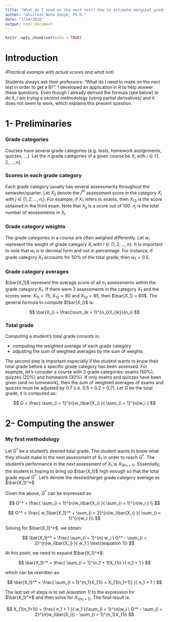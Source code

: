 ```yaml
---
title: "What do I need on the next test? How to estimate marginal grade improvement?"
author: "Ghislain Nono Gueye, Ph.D."
date: "7/24/2019"
output: html_document
---
```


```r
knitr::opts_chunk$set(echo = TRUE)
```

# Introduction

_(Practical example with actual scores and what not)_


Students always ask their professors: "What do I need to make on the next test in order to get a B?". I developed an application in R to help answer these questions. Even though I already derived the formula (see below) to do it, I am trying a second methodology (using partial derivatives) and it does not seem to work, which explains this present question.

# 1- Preliminaries

### Grade categories
Courses have several grade categories (e.g. tests, homework assignments, quizzes, ...). Let the $n$ grade categories of a given course be $X_i$ with $i \in \{1, 2, ..., n\}$.

### Scores in each grade category
Each grade category usually has several assessments throughout the semester/quarter. Let $X_{ij}$ denote the $j^{th}$ assessment score in the category $X_i$ with $j \in \{1, 2, ..., n_i\}$. For example, if $X_1$ refers to exams, then $X_{13}$ is the score obtained in the third exam. Note that $X_{ij}$ is a score out of 100. $n_i$ is the total number of assessments in $X_i$.

### Grade category weights
The grade categories in a course are often weighed differently. Let $w_i$ represent the weight of grade category $X_i$ with $i \in \{1, 2, ..., n\}$. It is important to note that $w_i$ is in decimal form and not in percentage. For instance, if grade category $X_1$ accounts for 50% of the total grade, then $w_1 = 0.5$.

### Grade category averages
$\bar{X_1}$ represent the average score of all $n_1$ assessments within the grade category $X_1$. If there were 3 assessments in the category $X_1$ and the scores were: $X_{11} = 75$, $X_{12} = 80$ and $X_{13} = 85$, then $\bar{X_1} = 80$. The general formula to compute $\bar{X_i}$ is:

$$
\bar{X_i} = \frac{\sum_{k = 1}^{n_i}X_{ik}}{n_i}
$$


### Total grade

Computing a student's total grade consists in:

- computing the weighted average of each grade category
- adjusting the sum of weighted averages by the sum of weights

The second step is important especially if the student wants to know their total grade before a specific grade category has been assessed. For example, let's consider a course with 3 grade categories: exams (50%), quizzes (20%) and homework (30%). If only exams and quizzes have been given (and no homework), then the sum of weighted averages of exams and quizzes must be adjusted by $0.7$ (i.e. 0.5 + 0.2 = 0.7). Let $G$ be the total grade, it is computed as:

$$
G = \frac{ \sum_{i = 1}^{n}w_i\bar{X_i} }{ \sum_{i = 1}^{n}w_i }
$$

# 2- Computing the answer

### My first methodology

Let $G^*$ be a student's desired total grade. The student wants to know what they should make in the next assessment of $X_1$ in order to reach $G^*$. The student's performance in the next assessment of $X_1$ is $X_{1(n_1 + 1)}$. Essentially, the student is hoping to bring up $\bar{X_1}$ high enough so that the total grade equal $G^*$. Let's denote the desired/target grade category average as $\bar{X_1}^*$

Given the above, $G^*$ can be expressed as:

$$
G^* = \frac{ \sum_{i = 1}^{n}w_i\bar{X_i} }{ \sum_{i = 1}^{n}w_i } \\
$$

$$
G^* = \frac{ w_1\bar{X_1}^* + \sum_{i = 2}^{n}w_i\bar{X_i} }{ \sum_{i = 1}^{n}w_i }\\
$$

Solving for $\bar{X_1}^*$, we obtain:

$$
\bar{X_1}^* = \frac{ \sum_{i = 1}^{n} w_i \ G^* - \sum_{i = 2}^{n}w_i\bar{X_i} }{ w_1 } \text{(equation 1)}
$$

At this point, we need to expand $\bar{X_1}^*$:

$$
\bar{X_1}^* = \frac{ \sum_{i = 1}^{n_1 + 1}X_{1i} }{ n_1 + 1 }
$$

which can be rewritten as:

$$
\bar{X_1}^* = \frac{ \sum_{i = 1}^{n_1}X_{1i} + X_{1(n_1+1)} }{ n_1 + 1 }
$$

The last set of steps is to set _(equation 1)_ to the expression for $\bar{X_1}^*$ and then solve for $X_{1(n_1+1)}$. The final result is:

$$
X_{1(n_1+1)} = \frac{ n_1 + 1 }{ w_1 }(\sum_{i = 1}^{n}w_i \ G^* - \sum_{i = 2}^{n}w_i\bar{X_i}) - \sum_{i = 1}^{n_1}X_{1i}
$$